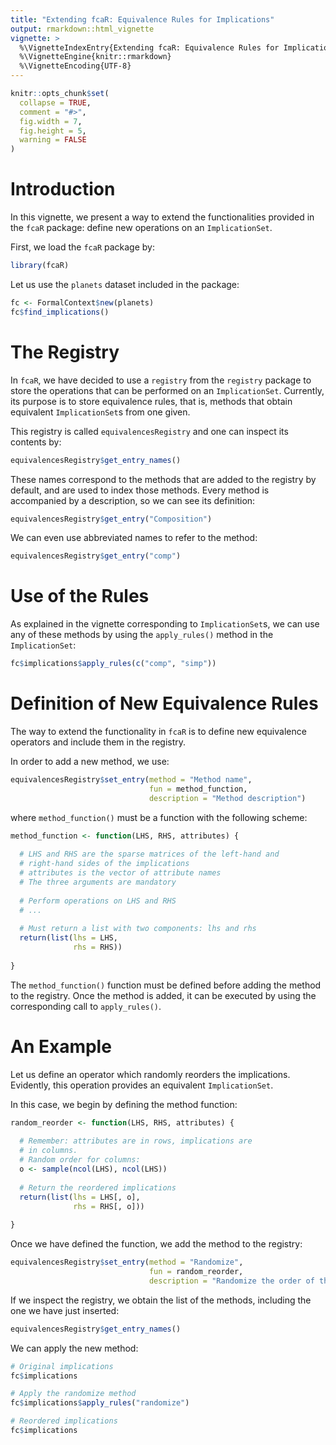 ```yaml
---
title: "Extending fcaR: Equivalence Rules for Implications"
output: rmarkdown::html_vignette
vignette: >
  %\VignetteIndexEntry{Extending fcaR: Equivalence Rules for Implications}
  %\VignetteEngine{knitr::rmarkdown}
  %\VignetteEncoding{UTF-8}
---
```


```r
knitr::opts_chunk$set(
  collapse = TRUE,
  comment = "#>",
  fig.width = 7,
  fig.height = 5,
  warning = FALSE
)
```

# Introduction

In this vignette, we present a way to extend the functionalities provided in the `fcaR` package: define new operations on an `ImplicationSet`.

First, we load the `fcaR` package by:
```r
library(fcaR)
```

Let us use the `planets` dataset included in the package:
```r
fc <- FormalContext$new(planets)
fc$find_implications()
```

# The Registry

In `fcaR`, we have decided to use a `registry` from the `registry` package to store the operations that can be performed on an `ImplicationSet`. Currently, its purpose is to store equivalence rules, that is, methods that obtain equivalent `ImplicationSet`s from one given.

This registry is called `equivalencesRegistry` and one can inspect its contents by:
```r
equivalencesRegistry$get_entry_names()
```

These names correspond to the methods that are added to the registry by default, and are used to index those methods. Every method is accompanied by a description, so we can see its definition:
```r
equivalencesRegistry$get_entry("Composition")
```

We can even use abbreviated names to refer to the method:
```r
equivalencesRegistry$get_entry("comp")
```

# Use of the Rules

As explained in the vignette corresponding to `ImplicationSet`s, we can use any of these methods by using the `apply_rules()` method in the `ImplicationSet`:

```r
fc$implications$apply_rules(c("comp", "simp"))
```

# Definition of New Equivalence Rules

The way to extend the functionality in `fcaR` is to define new equivalence operators and include them in the registry.

In order to add a new method, we use:
```r
equivalencesRegistry$set_entry(method = "Method name",
                               fun = method_function,
                               description = "Method description")
```
where `method_function()` must be a function with the following scheme:
```r
method_function <- function(LHS, RHS, attributes) {
  
  # LHS and RHS are the sparse matrices of the left-hand and
  # right-hand sides of the implications
  # attributes is the vector of attribute names
  # The three arguments are mandatory
  
  # Perform operations on LHS and RHS
  # ...
  
  # Must return a list with two components: lhs and rhs
  return(list(lhs = LHS,
              rhs = RHS))
  
}
```

The `method_function()` function must be defined before adding the method to the registry. Once the method is added, it can be executed by using the corresponding call to `apply_rules()`.

# An Example
Let us define an operator which randomly reorders the implications. Evidently, this operation provides an equivalent `ImplicationSet`.

In this case, we begin by defining the method function:
```r
random_reorder <- function(LHS, RHS, attributes) {
  
  # Remember: attributes are in rows, implications are
  # in columns.
  # Random order for columns:
  o <- sample(ncol(LHS), ncol(LHS))
  
  # Return the reordered implications
  return(list(lhs = LHS[, o],
              rhs = RHS[, o]))
  
}
```

Once we have defined the function, we add the method to the registry:
```r
equivalencesRegistry$set_entry(method = "Randomize",
                               fun = random_reorder,
                               description = "Randomize the order of the implications.")
```

If we inspect the registry, we obtain the list of the methods, including the one we have just inserted:
```r
equivalencesRegistry$get_entry_names()
```

We can apply the new method:
```r
# Original implications
fc$implications
```
```r
# Apply the randomize method
fc$implications$apply_rules("randomize")
```
```r
# Reordered implications
fc$implications
```

